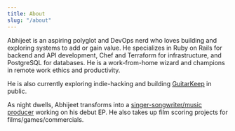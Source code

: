 ```yaml
---
title: About
slug: "/about"
---
```


Abhijeet is an aspiring polyglot and DevOps nerd who loves building and exploring systems to add or gain value.
He specializes in Ruby on Rails for backend and API development, Chef and Terraform for infrastructure, and PostgreSQL for databases.
He is a work-from-home wizard and champions in remote work ethics and productivity.

He is also currently exploring indie-hacking and building [GuitarKeep](https://www.guitarkeep.app) in public.


As night dwells, Abhijeet transforms into a [singer-songwriter/music producer](https://www.instagram.com/kumarxabhijeet/) working on his debut EP.
He also takes up film scoring projects for films/games/commercials.
